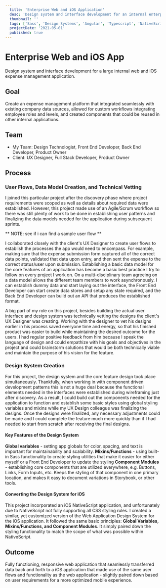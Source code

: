 ```yaml
---
  title: 'Enterprise Web and iOS Application'
  desc: 'Design system and interface development for an internal enterprise application'
  thumbnail: ''
  tags: ['Sass', 'Design Systems', 'Angular', 'Typescript', 'NativeScript']
  projectDate: '2021-05-01'
  published: true
---
```



# Enterprise Web and iOS App

<Text>Design system and interface development for a large internal web and iOS expense management application.</Text>

## Goal

  Create an expense management platform that integrated seamlessly with existing company data sources, allowed for custom workflows integrating employee roles and levels, and created components that could be reused in other internal applications.

## Team

  - My Team: Design Technologist, Front End Developer, Back End Developer, Product Owner
  - Client: UX Designer, Full Stack Developer, Product Owner

## Process

### User Flows, Data Model Creation, and Technical Vetting

  I joined this particular project after the discovery phase where project requirements were scoped as well as details about required data were established. However, this project made use of an Agile/Scrum workflow so there was still plenty of work to be done in establishing user patterns and finalizing the data models needed for the application during subsequent sprints.

  ** NOTE: see if i can find a sample user flow **

  I collaborated closely with the client's UX Designer to create user flows to establish the processes the app would need to encompass. For example, making sure that the expense submission form captured all of the correct data points, validated that data upon entry, and then sent the expense to the correct status/user upon submission. Establishing a basic data model for the core features of an application has become a basic best practice I try to follow on every project I work on. On a multi-disciplinary team agreeing on a data model allows the different team members to work asynchronously. I can establish dummy data and start laying out the interface, the Front End Developer can start create data stores and setup any state required, and the Back End Developer can build out an API that produces the established format.

  A big part of my role on this project, besides building the actual user interface and design system was technically vetting the designs the client's UX Designer was creating. Working with the designer to vet his designs earlier in his process saved everyone time and energy, so that his finished product was easier to build while maintaining the desired outcome for the users. I had regular positive feedback from him because I speak the language of design and could empathize with his goals and objectives in the project and could brainstorm solutions that would be both technically viable and maintain the purpose of his vision for the feature.

### Design System Creation

  For this project, the design system and the core feature design took place simultaneously. Thankfully, when working in with component driven development patterns this is not a huge deal because the functional elements needed in the interfaces were established during wireframing just after discovery. As a result, I could build out the components needed for the application to function and establish some basic styles using global styling variables and mixins while my UX Design colleague was finalizing the designs. Once the designs were finalized, any necessary adjustments could be made and I could complete the feature much more quickly than if I had needed to start from scratch after receiving the final designs.

  #### Key Features of the Design System

  **Global variables** - setting app globals for color, spacing, and text is important for maintainability and scalability.
  **Mixins/Functions** - using built-in Sass functionality to create styling utilities that make it easier for either myself or a Front End Developer to update the styling
  **Component Modules** - establishing core components that are utilized everywhere, e.g. Buttons, Links, Form Inputs, etc. Keeps the styling of that component in one primary location, and makes it easy to document variations in Storybook, or other tools.

  #### Converting the Design System for iOS
  
  This project incorporated an iOS NativeScript application, and unfortunately due to NativeScript not fully supporting all CSS styling rules. I created a similar, yet customized version of the Web Application Design System for the iOS application. It followed the same basic principles: **Global Variables, Mixins/Functions, and Component Modules**. It simply paired down the styling functionality to match the scope of what was possible within NativeScript.

## Outcome

  Fully functioning, responsive web application that seamlessly transferred data back and forth to a iOS application that made use of the same user flows and functionality as the web application - slightly paired down based on user requirements for a more optimized mobile experience.


